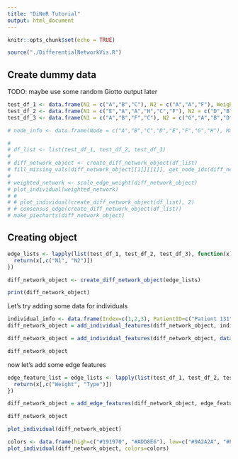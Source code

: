 ```yaml
---
title: "DiNeR Tutorial"
output: html_document
---
```


```r
knitr::opts_chunk$set(echo = TRUE)
```


```r
source("./DifferentialNetworkVis.R")
```

## Create dummy data
TODO: maybe use some random Giotto output later

```r
test_df_1 <- data.frame(N1 = c("A","B","C"), N2 = c("A","A","F"), Weight=c(2.78, -5.12, -1.28), Type=c("Enriched", "Depleted", "Depleted"), stringsAsFactors=FALSE)
test_df_2 <- data.frame(N1 = c("E","A","A","H","C","F"), N2 = c("D","B","F","G","A","F"), Weight=c(2.78, -5.12, 1.28, 6.7, 1.9, -8.3), Type=c("Enriched", "Depleted", "Enriched", "Enriched", "Enriched", "Depleted"), stringsAsFactors=FALSE)
test_df_3 <- data.frame(N1 = c("A","B","F","C"), N2 = c("G","A","B","D"), Weight=c(1,2,3,4), Type=c("Enriched", "Enriched", "Enriched", "Enriched"), stringsAsFactors=FALSE)

# node_info <- data.frame(Node = c("A","B","C","D","E","F","G","H"), Macrophage = c(TRUE, TRUE, TRUE, FALSE, FALSE, TRUE, FALSE, TRUE), Group = c("G1", "G2", "G2", "G3", "G1", "G2", "G3", "G3"), stringsAsFactors = FALSE)

# 
# df_list <- list(test_df_1, test_df_2, test_df_3)
# 
# diff_network_object <- create_diff_network_object(df_list)
# fill_missing_vals(diff_network_object[[1]][[1]], get_node_ids(diff_network_object), diff_network_object[[3]])
# 
# weighted_network <- scale_edge_weight(diff_network_object)
# plot_individual(weighted_network)
# # 
# # plot_individual(create_diff_network_object(df_list), 2)
# # consensus_edge(create_diff_network_object(df_list))
# make_piecharts(diff_network_object)

```

## Creating object

```r
edge_lists <- lapply(list(test_df_1, test_df_2, test_df_3), function(x){
  return(x[,c("N1", "N2")])
})

diff_network_object <- create_diff_network_object(edge_lists)

print(diff_network_object)

```

Let's try adding some data for individuals


```r
individual_info <- data.frame(Index=c(1,2,3), PatientID=c("Patient 131", "Patient 32", "Patient 203"), Diagnosis=c("Control", "Disease", "Disease"))
diff_network_object = add_individual_features(diff_network_object, individual_info)
```


```r
diff_network_object = add_individual_features(diff_network_object, data.frame(Age=c(47, 53, 28)))
```


```r
diff_network_object
```

now let's add some edge features

```r
edge_feature_list = edge_lists <- lapply(list(test_df_1, test_df_2, test_df_3), function(x){
  return(x[,c("Weight", "Type")])
})

diff_network_object = add_edge_features(diff_network_object, edge_feature_list)

```


```r
diff_network_object
```

```r
plot_individual(diff_network_object)
```

```r
colors <- data.frame(high=c("#191970", "#ADD8E6"), low=c("#9A2A2A", "#FAA0A0"))
plot_individual(diff_network_object, colors=colors)
```








